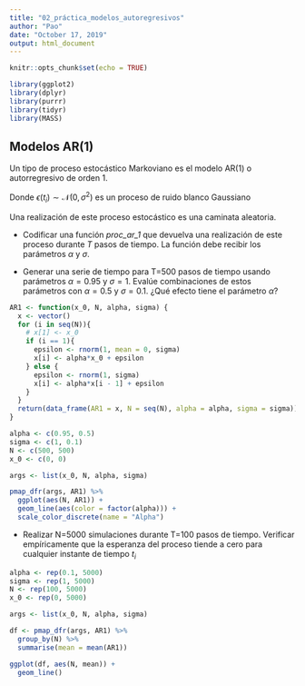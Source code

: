 ```yaml
---
title: "02_práctica_modelos_autoregresivos"
author: "Pao"
date: "October 17, 2019"
output: html_document
---
```


```r
knitr::opts_chunk$set(echo = TRUE)

library(ggplot2)
library(dplyr)
library(purrr)
library(tidyr)
library(MASS)
```

## Modelos AR(1)

Un tipo de proceso estocástico Markoviano es el modelo AR(1) o autorregresivo de orden 1.


\begin{cases} 
X(t_1) = 0 \\ 
X(t_i)=\alpha X(t_{i-1})+\epsilon(t_i), \quad 0<|\alpha|<1, \quad i=2,3,...,T 
\end{cases}

Donde $\epsilon(t_i)\sim \mathcal{N}(0,\sigma^2)$ es un proceso de ruido blanco Gaussiano


Una realización de este proceso estocástico es una caminata aleatoria.

* Codificar una función _proc_ar_1_ que devuelva una realización de este proceso durante _T_ pasos de tiempo. La función debe recibir  los parámetros $\alpha$ y $\sigma$.

* Generar una serie de tiempo para T=500 pasos de tiempo usando parámetros $\alpha=0.95$ y $\sigma=1$. Evalúe combinaciones de estos parámetros con $\alpha=0.5$  y $\sigma=0.1$. ¿Qué efecto tiene el parámetro $\alpha$?

```r
AR1 <- function(x_0, N, alpha, sigma) {
  x <- vector()
  for (i in seq(N)){
    # x[1] <- x_0
    if (i == 1){
      epsilon <- rnorm(1, mean = 0, sigma)
      x[i] <- alpha*x_0 + epsilon
    } else {
      epsilon <- rnorm(1, sigma)
      x[i] <- alpha*x[i - 1] + epsilon
    }
  }
  return(data_frame(AR1 = x, N = seq(N), alpha = alpha, sigma = sigma))
}

alpha <- c(0.95, 0.5)
sigma <- c(1, 0.1)
N <- c(500, 500)
x_0 <- c(0, 0)

args <- list(x_0, N, alpha, sigma)

pmap_dfr(args, AR1) %>% 
  ggplot(aes(N, AR1)) +
  geom_line(aes(color = factor(alpha))) +
  scale_color_discrete(name = "Alpha")
```

* Realizar N=5000 simulaciones durante T=100 pasos de tiempo. Verificar empíricamente que la esperanza del proceso tiende a cero para cualquier instante de tiempo $t_i$

```r
alpha <- rep(0.1, 5000)
sigma <- rep(1, 5000)
N <- rep(100, 5000)
x_0 <- rep(0, 5000)

args <- list(x_0, N, alpha, sigma)

df <- pmap_dfr(args, AR1) %>% 
  group_by(N) %>% 
  summarise(mean = mean(AR1))

ggplot(df, aes(N, mean)) +
  geom_line()
```

